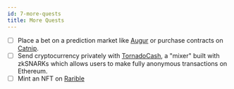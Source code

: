 ```yaml
---
id: 7-more-quests
title: More Quests
---
```


- [ ] Place a bet on a prediction market like [Augur](https://augur.net/) or purchase contracts on [Catnip](https://catnip.exchange/).
- [ ] Send cryptocurrency privately with [TornadoCash](https://tornado.cash/), a "mixer" built with zkSNARKs which allows users to make fully anonymous transactions on Ethereum.
- [ ] Mint an NFT on [Rarible](https://rarible.com/create)
